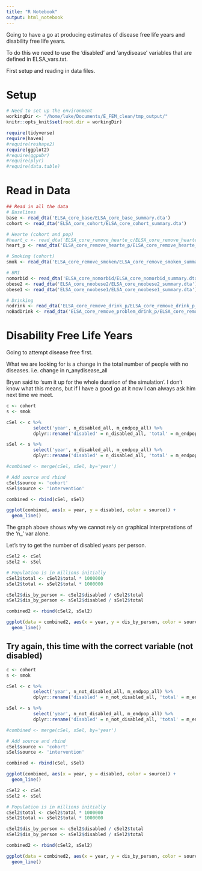 ```yaml
---
title: "R Notebook"
output: html_notebook
---
```


Going to have a go at producing estimates of disease free life years and disability free life years.

To do this we need to use the 'disabled' and 'anydisease' variables that are defined in ELSA_vars.txt.

First setup and reading in data files.

# Setup
```r
# Need to set up the environment
workingDir <- "/home/luke/Documents/E_FEM_clean/tmp_output/"
knitr::opts_knit$set(root.dir = workingDir)

require(tidyverse)
require(haven)
#require(reshape2)
require(ggplot2)
#require(ggpubr)
#require(plyr)
#require(data.table)

```

# Read in Data
```r
## Read in all the data
# Baselines
base <- read_dta('ELSA_core_base/ELSA_core_base_summary.dta')
cohort <- read_dta('ELSA_core_cohort/ELSA_core_cohort_summary.dta')

# Hearte (cohort and pop)
#heart_c <- read_dta('ELSA_core_remove_hearte_c/ELSA_core_remove_hearte_c_summary.dta')
heart_p <- read_dta('ELSA_core_remove_hearte_p/ELSA_core_remove_hearte_p_summary.dta')

# Smoking (cohort)
smok <- read_dta('ELSA_core_remove_smoken/ELSA_core_remove_smoken_summary.dta')

# BMI
nomorbid <- read_dta('ELSA_core_nomorbid/ELSA_core_nomorbid_summary.dta')
obese2 <- read_dta('ELSA_core_noobese2/ELSA_core_noobese2_summary.dta')
obese1 <- read_dta('ELSA_core_noobese1/ELSA_core_noobese1_summary.dta')

# Drinking
nodrink <- read_dta('ELSA_core_remove_drink_p/ELSA_core_remove_drink_p_summary.dta')
noBadDrink <- read_dta('ELSA_core_remove_problem_drink_p/ELSA_core_remove_problem_drink_p_summary.dta')
```

# Disability Free Life Years

Going to attempt disease free first.

What we are looking for is a change in the total number of people with no diseases. i.e. change in n_anydisease_all

Bryan said to 'sum it up for the whole duration of the simulation'. I don't know what this means, but if I have a good go at it now I can always ask him next time we meet.

```r
c <- cohort
s <- smok

cSel <- c %>%
          select('year', n_disabled_all, m_endpop_all) %>%
          dplyr::rename('disabled' = n_disabled_all, 'total' = m_endpop_all)

sSel <- s %>%
          select('year', n_disabled_all, m_endpop_all) %>%
          dplyr::rename('disabled' = n_disabled_all, 'total' = m_endpop_all)

#combined <- merge(cSel, sSel, by='year')

# Add source and rbind
cSel$source <- 'cohort'
sSel$source <- 'intervention'

combined <- rbind(cSel, sSel)

ggplot(combined, aes(x = year, y = disabled, color = source)) +
  geom_line()
```

The graph above shows why we cannot rely on graphical interpretations of the 'n_' var alone.

Let's try to get the number of disabled years per person.

```r
cSel2 <- cSel
sSel2 <- sSel

# Population is in millions initially
cSel2$total <- cSel2$total * 1000000
sSel2$total <- sSel2$total * 1000000

cSel2$dis_by_person <- cSel2$disabled / cSel2$total
sSel2$dis_by_person <- sSel2$disabled / sSel2$total

combined2 <- rbind(cSel2, sSel2)

ggplot(data = combined2, aes(x = year, y = dis_by_person, color = source)) +
  geom_line()

```

## Try again, this time with the correct variable (not disabled)

```r
c <- cohort
s <- smok

cSel <- c %>%
          select('year', n_not_disabled_all, m_endpop_all) %>%
          dplyr::rename('disabled' = n_not_disabled_all, 'total' = m_endpop_all)

sSel <- s %>%
          select('year', n_not_disabled_all, m_endpop_all) %>%
          dplyr::rename('disabled' = n_not_disabled_all, 'total' = m_endpop_all)

#combined <- merge(cSel, sSel, by='year')

# Add source and rbind
cSel$source <- 'cohort'
sSel$source <- 'intervention'

combined <- rbind(cSel, sSel)

ggplot(combined, aes(x = year, y = disabled, color = source)) +
  geom_line()
```

```r
cSel2 <- cSel
sSel2 <- sSel

# Population is in millions initially
cSel2$total <- cSel2$total * 1000000
sSel2$total <- sSel2$total * 1000000

cSel2$dis_by_person <- cSel2$disabled / cSel2$total
sSel2$dis_by_person <- sSel2$disabled / sSel2$total

combined2 <- rbind(cSel2, sSel2)

ggplot(data = combined2, aes(x = year, y = dis_by_person, color = source)) +
  geom_line()

```
